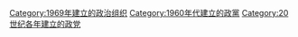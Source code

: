 {{Cat topic in year|topic=建立的政黨|year=1969}}
[[Category:1969年建立的政治组织|Category:1969年建立的政治组织]]
[[Category:1960年代建立的政黨|Category:1960年代建立的政黨]]
[[Category:20世纪各年建立的政党|Category:20世纪各年建立的政党]]